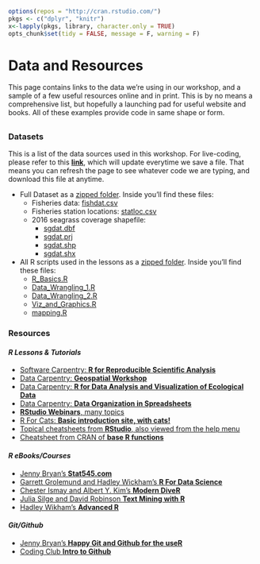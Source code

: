 ```r
options(repos = "http://cran.rstudio.com/")
pkgs <- c("dplyr", "knitr")
x<-lapply(pkgs, library, character.only = TRUE)
opts_chunk$set(tidy = FALSE, message = F, warning = F)
```

# Data and Resources

This page contains links to the data we're using in our workshop, and a sample of a few useful resources online and in print. This is by no means a comprehensive list, but hopefully a launching pad for useful website and books. All of these examples provide code in same shape or form.

## {.tabset .tabset-fade}

### Datasets

This is a list of the data sources used in this workshop. For live-coding, please refer to this [**link**](https://tinyurl.com/tbep-r-training-live-coding){target="_blank"}, which will update everytime we save a file. That means you can refresh the page to see whatever code we are typing, and download this file at anytime.

 - Full Dataset as a [zipped folder](data/data.zip). Inside you'll find these files:
    - Fisheries data: [fishdat.csv](data/fishdat.csv)
    - Fisheries station locations: [statloc.csv](data/statloc.csv)
    - 2016 seagrass coverage shapefile:
         - [sgdat.dbf](data/sgdat.dbf)
         - [sgdat.prj](data/sgdat.prj)
         - [sgdat.shp](data/sgdat.shp)
         - [sgdat.shx](data/sgdat.shx)
         
 - All R scripts used in the lessons as a [zipped folder](scripts.zip).  Inside you'll find these files: 
    - [R_Basics.R](R_Basics.R)
    - [Data_Wrangling_1.R](Data_Wrangling_1.R)
    - [Data_Wrangling_2.R](Data_Wrangling_2.R)
    - [Viz_and_Graphics.R](Viz_and_Graphics.R)
    - [mapping.R](mapping.R)

### Resources

#### *R Lessons & Tutorials*

* [Software Carpentry: **R for Reproducible Scientific Analysis**](http://data-lessons.github.io/gapminder-R/){target="_blank"}
* [Data Carpentry: **Geospatial Workshop**](https://datacarpentry.org/geospatial-workshop/){target="_blank"}
* [Data Carpentry: **R for Data Analysis and Visualization of Ecological Data**](http://www.datacarpentry.org/R-ecology-lesson/){target="_blank"}
* [Data Carpentry: **Data Organization in Spreadsheets**](http://www.datacarpentry.org/spreadsheet-ecology-lesson/){target="_blank"}
* [**RStudio Webinars**, many topics](https://www.rstudio.com/resources/webinars/){target="_blank"}
* [R For Cats: **Basic introduction site, with cats!**](http://rforcats.net/){target="_blank"}
* [Topical cheatsheets from **RStudio**, also viewed from the help menu](http://www.rstudio.com/resources/cheatsheets/){target="_blank"}
* [Cheatsheet from CRAN of **base R functions**](http://cran.r-project.org/doc/contrib/Short-refcard.pdf){target="_blank"} 

#### *R eBooks/Courses*

* [Jenny Bryan's **Stat545.com**](http://stat545.com/){target="_blank"}
* [Garrett Grolemund and Hadley Wickham's **R For Data Science**](http://r4ds.had.co.nz/){target="_blank"}
* [Chester Ismay and Albert Y. Kim's **Modern DiveR**](https://ismayc.github.io/moderndiver-book/){target="_blank"}
* [Julia Silge and David Robinson **Text Mining with R**](http://tidytextmining.com/){target="_blank"}
* [Hadley Wikham's **Advanced R**](http://adv-r.had.co.nz/){target="_blank"}

#### *Git/Github* 

* [Jenny Bryan's **Happy Git and Github for the useR**](http://happygitwithr.com/){target="_blank"}
* [Coding Club **Intro to Github**](https://ourcodingclub.github.io/2017/02/27/git.html){target="_blank"}